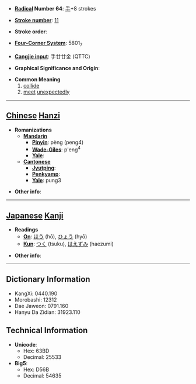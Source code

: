* '''[[Wiktionary:Chinese radical index| Radical]] Number 64''': [[Wiktionary:Chinese radical index 手|手]]+8 strokes

* '''[[Wiktionary:Chinese total strokes index|Stroke number]]''': [[Wiktionary:Chinese total strokes index 11|11]]

* '''Stroke order''': 

* '''[[Wiktionary:Chinese four corner index|Four-Corner System]]''': 5801<sub>7</sub>

* '''[[Wiktionary:Chinese Cangjie index|Cangjie input]]''': 手廿廿金 (QTTC)

* '''Graphical Significance and Origin''': 

* '''Common Meaning'''
*#[[collide]]
*# [[meet]] [[unexpected]]ly


----

== [[Chinese]] [[Hanzi]] ==

* '''Romanizations'''
** '''[[Mandarin]]'''
*** '''[[Pinyin]]''': pèng (peng4)
*** '''[[Wade-Giles]]''': p'eng<sup>4</sup>
*** '''[[Yale]]''': 
** '''[[Cantonese]]'''
*** '''[[Jyutping]]''':
*** '''[[Penkyamp]]''': 
*** '''[[Yale]]''': pung3

* '''Other info''': 

----

== [[Japanese]] [[Kanji]] ==

* '''Readings'''
** '''[[On]]''': [[ほう]] (hō), [[ひょう]] (hyō)
** '''[[Kun]]''': [[つく]] (tsuku), [[はえずみ]] (haezumi)

* '''Other info''':  

----

== Dictionary Information ==

* KangXi: 0440.190
* Morobashi: 12312
* Dae Jaweon: 0791.160
* Hanyu Da Zidian: 31923.110

== Technical Information ==

* '''Unicode''':
** Hex: 63BD
** Decimal: 25533
* '''Big5''':
** Hex: D56B
** Decimal: 54635